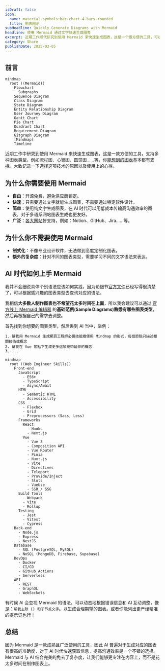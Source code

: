 ```yaml
---
isDraft: false
icon:
  name: material-symbols:bar-chart-4-bars-rounded
  title: 图表图示
subHeadline: Quickly Generate Diagrams with Mermaid
headline: 使用 Mermaid 通过文字快速生成图表
excerpt: 近期工作顺代研究到使用 Mermaid 来快速生成图表，这是一个很方便的工具，可以快速生成各种图表，例如流程图、心智图、圆饼图……等，你能想到的图表基本都有支援。大致纪录一下选择这项技术的原因以及使用上的心得。 Mermaid 与 AI 结合完美的免去了复杂度，让我们能够更专注在内容上，而不是花太多时间在制作图表上。
category: Share
publishDate: 2025-03-05
---
```


## 前言

```mermaid
mindmap
  root ((Mermaid))
    Flowchart
      Subgraphs
    Sequence Diagram
    Class Diagram
    State Diagram
    Entity Relationship Diagram
    User Journey Diagram
    Gantt Chart
    Pie Chart
    Quadrant Chart
    Requirement Diagram
    Gitgraph Diagram
    [Mindmap]
    Timeline
```

近期工作中研究到使用 Mermaid 来快速生成图表，这是一款方便的工具，支持多种图表类型，例如流程图、心智图、圆饼图……等，你[能想到的图表](https://mermaid.js.org/syntax/flowchart.html)基本都有支持。大致记录一下选择这项技术的原因以及使用上的心得。

## 为什么你需要使用 Mermaid

- **自由**：开源免费，避免供应商锁定。
- **快速**：只需要通过文字就能生成图表，不需要通过特定软件设计。
- **简单**：使用纯文字生成图表，在 AI 时代可以用低成本传输高沟通效率的图表，对于多语系网站图表生成也更友好。
- **广泛**：[各大网站](https://mermaid.js.org/ecosystem/integrations-community.html#productivity-tools)皆支持，例如：Notion、GitHub、Jira……等。

## 为什么你不需要使用 Mermaid

- **制式化**：不像专业设计软件，无法做到高度定制化图表。
- **额外的复杂度**：针对不同的图表类型，需要学习不同的文字语法来表达。

## AI 时代如何上手 Mermaid

我并不会细说具体个别语法应该如何实践，因为论细节[官方文件](https://mermaid.js.org/syntax/flowchart.html)已经写得很清楚了，可以根据感兴趣的图表类型去查询对应的语法。

我相信**大多数人制作图表也不希望花太多时间在上面**，所以我会建议可以通过 [官方线上 Mermaid 编辑器](https://mermaid-js.github.io/mermaid-live-editor/) 的**基础范例(Sample Diagrams)熟悉有哪些图表类型**，然后再根据自己的需求去调整。

首先找到你想要的图表类型，然后丢到 AI 当中，举例：

```
1. 幫我用 Mermaid 生成網頁工程師必備技能樹使用 Mindmap 的形式，每個節點只描述相關技術或概念
2. 幫我在 Vue 節點下生成更多這項技術延伸的概念
3. ...
```

```mermaid
mindmap
  root ((Web Engineer Skills))
    Front-end
      JavaScript
        - ES6+
        - TypeScript
        - Async/Await
      HTML
        - Semantic HTML
        - Accessibility
      CSS
        - Flexbox
        - Grid
        - Preprocessors (Sass, Less)
      Frameworks
        React
          - Hooks
          - Next.js
        Vue
          - Vue 3
          - Composition API
          - Vue Router
          - Pinia
          - Nuxt.js
          - Vite
          - Directives
          - Teleport
          - Provide/Inject
          - Slots
          - VueUse
          - SSR / SSG
      Build Tools
        - Webpack
        - Vite
        - Rollup
      Testing
        - Jest
        - Vitest
        - Cypress
    Back-end
      - Node.js
      - Express
      - NestJS
    Database
      - SQL (PostgreSQL, MySQL)
      - NoSQL (MongoDB, Firebase, Supabase)
    DevOps
      - Docker
      - CI/CD
      - GitHub Actions
      - Serverless
    API
      - REST
      - GraphQL
      - WebSockets
```

<Info type="warning">

有时候 AI 会忽视 Mermaid 的语法，可以动态地根据错误信息和 AI 互动调整，像是：`帮我去除 () 和子节点文字`。以生成合理期望的图表。或者你能列出更严谨精准的提示词也行！

</Info>

## 总结

因为 Mermaid 是一款成熟且广泛使用的工具，因此 AI 普遍对于生成对应的图表有很高的准确度，对于 AI 时代快速获取信息，提高沟通效率是一个不错的选择。Mermaid 与 AI 结合完美的免去了复杂度，让我们能够更专注在内容上，而不是花太多时间在制作图表上。
